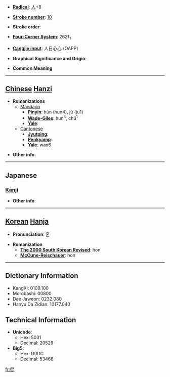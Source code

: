 * '''[[Wiktionary:Chinese radical index| Radical]]''': [[Wiktionary:Chinese radical index 人|人]]+8

* '''[[Wiktionary:Chinese total strokes index|Stroke number]]''': [[Wiktionary:Chinese total strokes index 10|10]]

* '''Stroke order''': 

* '''[[Wiktionary:Chinese four corner index|Four-Corner System]]''': 2621<sub>1</sub>

* '''[[Wiktionary:Chinese Cangjie index|Cangjie input]]''': 人日心心 (OAPP)

* '''Graphical Significance and Origin''': 

* '''Common Meaning'''

----

== [[Chinese]] [[Hanzi]] ==

* '''Romanizations'''
** [[Mandarin]]
*** '''[[Pinyin]]''': hùn (hun4), jū (ju1)
*** '''[[Wade-Giles]]''': hun<sup>4</sup>, chü<sup>1</sup>
*** '''[[Yale]]''': 
**[[Cantonese]]
***'''[[Jyutping]]''':
***'''[[Penkyamp]]''': 
***'''[[Yale]]''': wan6

* '''Other info''': 

----

==Japanese==
===[[Kanji]]===
{{kanji|on readings=[[こん]] (kon), [[ごん]] (gon)|kun readings=}}

* '''Other info''':  

----

== [[Korean]] [[Hanja]] ==

* '''Pronunciation''': 혼

* '''Romanization'''
** '''[[The 2000 South Korean Revised Romanization|The 2000 South Korean Revised]]''': hon
** '''[[McCune-Reischauer]]''': hon

----

== Dictionary Information ==

* KangXi: 0109.100
* Morobashi: 00800
* Dae Jaweon: 0232.080
* Hanyu Da Zidian: 10177.040

== Technical Information ==

* '''Unicode''':
** Hex: 5031
** Decimal: 20529
* '''Big5''':
** Hex: D0DC
** Decimal: 53468

[[fr:倱]]